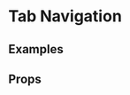 
<Meta title="2 Pattern Library/1 Structure/Tab Navigation" component={TabNavigation} />

# Tab Navigation



## Examples 

<Canvas>
    <Story name="LFF 2020 Strand Example 1">
        <div style={{
            padding: "5px",
            maxWidth: "1000px"
        }}>
            <TabNavigation tabs={demoTabs1} />
        </div>
    </Story>
    <Story name="LFF 2020 Strand Example 2">
        <div style={{
            padding: "5px",
            maxWidth: "1000px"
        }}>
            <TabNavigation tabs={demoTabs2} />
        </div>
    </Story>
    <Story name="LFF 2020 Strand Example 3">
        <div style={{
            padding: "5px",
            maxWidth: "1000px"
        }}>
            <TabNavigation tabs={demoTabs3} />
        </div>
    </Story>
</Canvas>

## Props 

<ArgsTable of={TabNavigation} />

